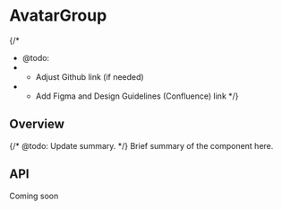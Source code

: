 
<Meta of={AvatarGroupStories} />

# AvatarGroup

{/*
  * @todo:
  * - Adjust Github link (if needed)
  * - Add Figma and Design Guidelines (Confluence) link
  */}
<ResourceLinks
  sourceCode="https://github.com/cultureamp/kaizen-design-system/tree/main/packages/components/src/AvatarGroup"
  figma=""
  designGuidelines=""
  className="!mb-8"
/>

<KaioNotification />

<Installation
  installCommand="yarn add @kaizen/components"
  importStatement='import { AvatarGroup } from "@kaizen/components"'
/>

## Overview

{/* @todo: Update summary. */}
Brief summary of the component here.

<Canvas of={AvatarGroupStories.Playground} />
<Controls of={AvatarGroupStories.Playground} />

## API

Coming soon
